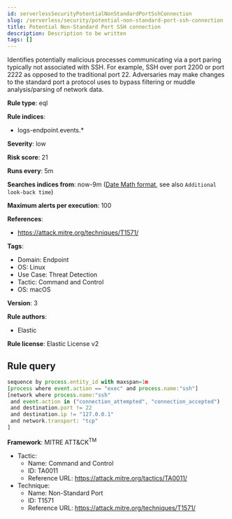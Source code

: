 ```yaml
---
id: serverlessSecurityPotentialNonStandardPortSshConnection
slug: /serverless/security/potential-non-standard-port-ssh-connection
title: Potential Non-Standard Port SSH connection
description: Description to be written
tags: []
---
```


<div id="potential-non-standard-port-ssh-connection"></div>

Identifies potentially malicious processes communicating via a port paring typically not associated with SSH. For example, SSH over port 2200 or port 2222 as opposed to the traditional port 22. Adversaries may make changes to the standard port a protocol uses to bypass filtering or muddle analysis/parsing of network data.

**Rule type**: eql

**Rule indices**: 

* logs-endpoint.events.*

**Severity**: low

**Risk score**: 21

**Runs every**: 5m

**Searches indices from**: now-9m ([Date Math format](((ref))/common-options.html#date-math), see also <DocLink id="serverlessSecurityRulesUiCreate" section="set-the-rules-schedule">`Additional look-back time`</DocLink>)

**Maximum alerts per execution**: 100

**References**: 

* https://attack.mitre.org/techniques/T1571/

**Tags**: 

* Domain: Endpoint
* OS: Linux
* Use Case: Threat Detection
* Tactic: Command and Control
* OS: macOS

**Version**: 3

**Rule authors**: 

* Elastic

**Rule license**: Elastic License v2

## Rule query

```js
sequence by process.entity_id with maxspan=1m
[process where event.action == "exec" and process.name:"ssh"]
[network where process.name:"ssh"
 and event.action in ("connection_attempted", "connection_accepted")
 and destination.port != 22
 and destination.ip != "127.0.0.1"
 and network.transport: "tcp"
]

```

**Framework**: MITRE ATT&CK<sup>TM</sup>

* Tactic:
    * Name: Command and Control
    * ID: TA0011
    * Reference URL: https://attack.mitre.org/tactics/TA0011/
* Technique:
    * Name: Non-Standard Port
    * ID: T1571
    * Reference URL: https://attack.mitre.org/techniques/T1571/

